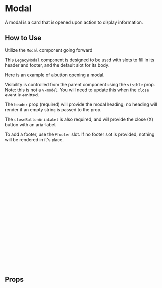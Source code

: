 
# Modal

A modal is a card that is opened upon action to display information.

<Canvas of={Primary} />

## How to Use

Utilize the `Modal` component going forward

This `LegacyModal` component is designed to be used with slots to fill in its header and footer, and the default slot for its body.

Here is an example of a button opening a modal.

Visibility is controlled from the parent component using the `visible` prop. Note: this is not a `v-model`. You will need to update this when the `close` event is emitted.

The `header` prop (required) will provide the modal heading; no heading will render if an empty string is passed to the prop.

The `closeButtonAriaLabel` is also required, and will provide the close (X) button with an aria-label.

To add a footer, use the `#footer` slot. If no footer slot is provided, nothing will be rendered in it's place.

```html
<LobButton @click="isModalVisible = true"> Open Modal </LobButton>

<LegacyModal
  :visible="isModalVisible"
  header="Select Tracking Events"
  closeButtonAriaLabel="Close Modal"
  @close="isModalVisible = false"
>
  Would you like to export an additional CSV of associated tracking events?
  <RadioGroup>
    <radio-button
      name="exportCSV"
      value="yes"
      label="Yes"
      v-model="radioModel"
    />
    <radio-button name="exportCSV" value="no" label="No" v-model="radioModel" />
  </RadioGroup>

  <template v-slot:footer>
    <div class="flex self-end">
      <LobButton variant="secondary">Go back</LobButton>
      <LobButton variant="primary" class="ml-2">Submit</LobButton>
    </div>
  </template>
</LegacyModal>
```

## Props

<ArgTypes story={PRIMARY_STORY} />
